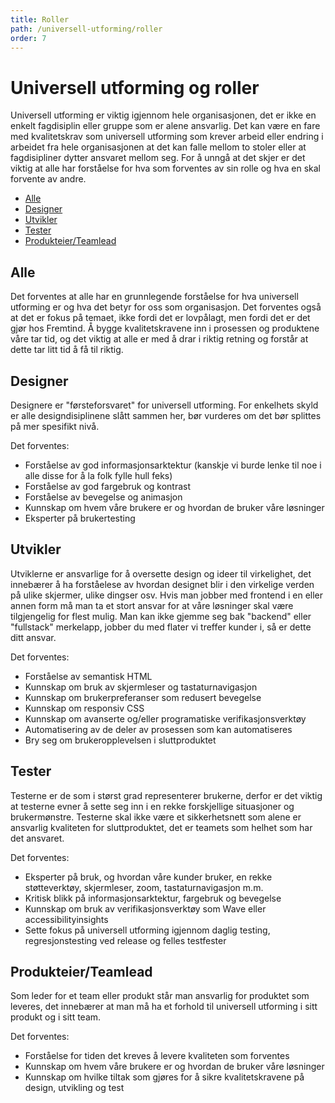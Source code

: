 ```yaml
---
title: Roller
path: /universell-utforming/roller
order: 7
---
```


# Universell utforming og roller
Universell utforming er viktig igjennom hele organisasjonen, det er ikke en enkelt fagdisiplin eller gruppe som er alene ansvarlig. Det kan være en fare med kvalitetskrav som universell utforming som krever arbeid eller endring i arbeidet fra hele organisasjonen at det kan falle mellom to stoler eller at fagdisipliner dytter ansvaret mellom seg. For å unngå at det skjer er det viktig at alle har forståelse for hva som forventes av sin rolle og hva en skal forvente av andre.

- [Alle](#alle)
- [Designer](#designer)
- [Utvikler](#utvikler)
- [Tester](#tester)
- [Produkteier/Teamlead](#produkteier-teamlead)

## Alle
Det forventes at alle har en grunnlegende forståelse for hva universell utforming er og hva det betyr for oss som organisasjon. Det forventes også at det er fokus på temaet, ikke fordi det er lovpålagt, men fordi det er det gjør hos Fremtind. Å bygge kvalitetskravene inn i prosessen og produktene våre tar tid, og det viktig at alle er med å drar i riktig retning og forstår at dette tar litt tid å få til riktig.

## Designer
Designere er "førsteforsvaret" for universell utforming. For enkelhets skyld er alle designdisiplinene slått sammen her, bør vurderes om det bør splittes på mer spesifikt nivå.

Det forventes:
- Forståelse av god informasjonsarktektur (kanskje vi burde lenke til noe i alle disse for å la folk fylle hull feks)
- Forståelse av god fargebruk og kontrast
- Forståelse av bevegelse og animasjon
- Kunnskap om hvem våre brukere er og hvordan de bruker våre løsninger
- Eksperter på brukertesting

## Utvikler
Utviklerne er ansvarlige for å oversette design og ideer til virkelighet, det innebærer å ha forståelese av hvordan designet blir i den virkelige verden på ulike skjermer, ulike dingser osv. Hvis man jobber med frontend i en eller annen form må man ta et stort ansvar for at våre løsninger skal være tilgjengelig for flest mulig. Man kan ikke gjemme seg bak "backend" eller "fullstack" merkelapp, jobber du med flater vi treffer kunder i, så er dette ditt ansvar.

Det forventes:
- Forståelse av semantisk HTML
- Kunnskap om bruk av skjermleser og tastaturnavigasjon
- Kunnskap om brukerpreferanser som redusert bevegelse
- Kunnskap om responsiv CSS
- Kunnskap om avanserte og/eller programatiske verifikasjonsverktøy
- Automatisering av de deler av prosessen som kan automatiseres
- Bry seg om brukeropplevelsen i sluttproduktet

## Tester
Testerne er de som i størst grad representerer brukerne, derfor er det viktig at testerne evner å sette seg inn i en rekke forskjellige situasjoner og brukermønstre. Testerne skal ikke være et sikkerhetsnett som alene er ansvarlig kvaliteten for sluttproduktet, det er teamets som helhet som har det ansvaret. 

Det forventes:
- Eksperter på bruk, og hvordan våre kunder bruker, en rekke støtteverktøy, skjermleser, zoom, tastaturnavigasjon m.m.
- Kritisk blikk på informasjonsarktektur, fargebruk og bevegelse
- Kunnskap om bruk av verifikasjonsverktøy som Wave eller accessibilityinsights
- Sette fokus på universell utforming igjennom daglig testing, regresjonstesting ved release og felles testfester

## Produkteier/Teamlead
Som leder for et team eller produkt står man ansvarlig for produktet som leveres, det innebærer at man må ha et forhold til universell utforming i sitt produkt og i sitt team.

Det forventes:
- Forståelse for tiden det kreves å levere kvaliteten som forventes
- Kunnskap om hvem våre brukere er og hvordan de bruker våre løsninger
- Kunnskap om hvilke tiltak som gjøres for å sikre kvalitetskravene på design, utvikling og test
